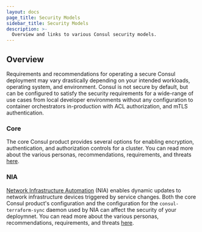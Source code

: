 ```yaml
---
layout: docs
page_title: Security Models
sidebar_title: Security Models
description: >-
  Overview and links to various Consul security models. 
---
```


## Overview

Requirements and recommendations for operating a secure Consul deployment may vary drastically depending on your 
intended workloads, operating system, and environment. Consul is not secure by default, but can be configured to satisfy 
the security requirements for a wide-range of use cases from local developer environments without any configuration to 
container orchestrators in-production with ACL authorization, and mTLS authentication.

### Core

The core Consul product provides several options for enabling encryption, authentication, and authorization
controls for a cluster. You can read more about the various personas, recommendations, requirements, and threats 
[here](/docs/security/security-models/core).

### NIA

[Network Infrastructure Automation](/docs/nia) (NIA) enables dynamic updates to network infrastructure devices triggered
by service changes. Both the core Consul product's configuration and the configuration for the `consul-terraform-sync` 
daemon used by NIA can affect the security of your deploymnet. You can read more about the various personas, 
recommendations, requirements, and threats [here](/docs/security/security-models/nia).

